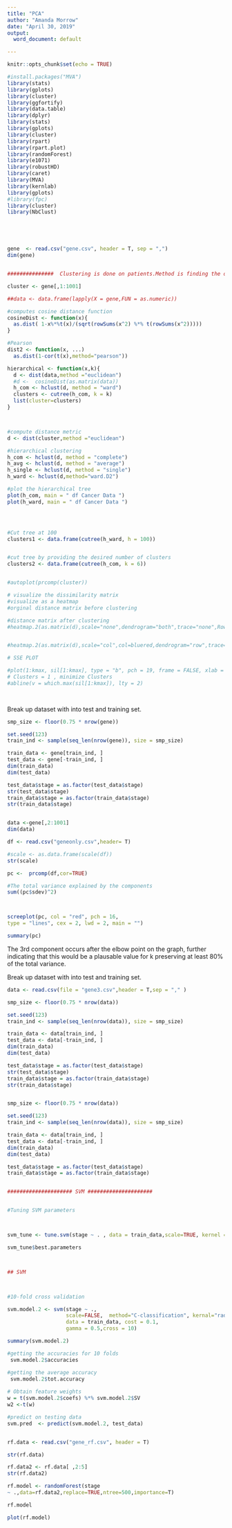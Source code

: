 ---
title: "PCA"
author: "Amanda Morrow"
date: "April 30, 2019"
output:
  word_document: default

---


```{r setup, include=FALSE}
knitr::opts_chunk$set(echo = TRUE)
```






```{r}
#install.packages("MVA")
library(stats)
library(gplots)
library(cluster)
library(ggfortify)
library(data.table)
library(dplyr)
library(stats)
library(gplots)
library(cluster)
library(rpart)
library(rpart.plot)
library(randomForest)
library(e1071)
library(robustHD)
library(caret)
library(MVA)
library(kernlab)
library(gplots)
#library(fpc)
library(cluster)
library(NbClust)






```
 





```{r}
gene  <- read.csv("gene.csv", header = T, sep = ",")
dim(gene)



```




```{r}


###############  Clustering is done on patients.Method is finding the optimal number of cancer subtypes 

cluster <- gene[,1:1001]

##data <- data.frame(lapply(X = gene,FUN = as.numeric))

#computes cosine distance function
cosineDist <- function(x){
  as.dist( 1-x%*%t(x)/(sqrt(rowSums(x^2) %*% t(rowSums(x^2)))))
}

#Pearson
dist2 <- function(x, ...)
  as.dist(1-cor(t(x),method="pearson"))

hierarchical <- function(x,k){
  d <- dist(data,method ="euclidean")
  #d <-  cosineDist(as.matrix(data))
  h_com <- hclust(d, method = "ward")
  clusters <- cutree(h_com, k = k)
  list(cluster=clusters)
}



#compute distance metric
d <- dist(cluster,method ="euclidean")

#hierarchical clustering
h_com <- hclust(d, method = "complete")
h_avg <- hclust(d, method = "average")
h_single <- hclust(d, method = "single")
h_ward <- hclust(d,method="ward.D2")

#plot the hierarchical tree
plot(h_com, main = " df Cancer Data ")
plot(h_ward, main = " df Cancer Data ")





```






```{r}



#Cut tree at 100 
clusters1 <- data.frame(cutree(h_ward, h = 100))


#cut tree by providing the desired number of clusters
clusters2 <- data.frame(cutree(h_com, k = 6))


#autoplot(prcomp(cluster))

# visualize the dissimilarity matrix
#visualize as a heatmap
#orginal distance matrix before clustering

#distance matrix after clustering
#heatmap.2(as.matrix(d),scale="none",dendrogram="both",trace="none",Rowv=as.dendrogram(h_ward),Colv=as.dendrogram(h_ward))


#heatmap.2(as.matrix(d),scale="col",col=bluered,dendrogram="row",trace="none",Rowv=as.dendrogram(h_ward),Colv=FALSE)

# SSE PLOT

#plot(1:kmax, sil[1:kmax], type = "b", pch = 19, frame = FALSE, xlab = "Number of clusters k",ylab="Avg silhouette")
# Clusters = 1 , minimize Clusters
#abline(v = which.max(sil[1:kmax]), lty = 2)
  



```








Break up dataset with  into test and training set.
```{r}




smp_size <- floor(0.75 * nrow(gene))

set.seed(123)
train_ind <- sample(seq_len(nrow(gene)), size = smp_size)

train_data <- gene[train_ind, ]
test_data <- gene[-train_ind, ]
dim(train_data)
dim(test_data)

test_data$stage = as.factor(test_data$stage)
str(test_data$stage)
train_data$stage = as.factor(train_data$stage)
str(train_data$stage)



```







```{r}



data <-gene[,2:1001]
dim(data)

```








```{r}

df <- read.csv("geneonly.csv",header= T)

```
  
```{r}

#scale <- as.data.frame(scale(df))
str(scale)

```



```{r}



pc <-  prcomp(df,cor=TRUE)

#The total variance explained by the components 
sum((pc$sdev)^2)



screeplot(pc, col = "red", pch = 16,
type = "lines", cex = 2, lwd = 2, main = "")

summary(pc)

```
The 3rd component occurs after the elbow point on the graph, further indicating that this would be a
plausable value for k preserving at least 80% of the total variance.


Break up dataset with  into test and training set.
```{r}


data <- read.csv(file = "gene3.csv",header = T,sep = "," )

smp_size <- floor(0.75 * nrow(data))

set.seed(123)
train_ind <- sample(seq_len(nrow(data)), size = smp_size)

train_data <- data[train_ind, ]
test_data <- data[-train_ind, ]
dim(train_data)
dim(test_data)

test_data$stage = as.factor(test_data$stage)
str(test_data$stage)
train_data$stage = as.factor(train_data$stage)
str(train_data$stage)



```
  






```{r}




smp_size <- floor(0.75 * nrow(data))

set.seed(123)
train_ind <- sample(seq_len(nrow(data)), size = smp_size)

train_data <- data[train_ind, ]
test_data <- data[-train_ind, ]
dim(train_data)
dim(test_data)

test_data$stage = as.factor(test_data$stage)
train_data$stage = as.factor(train_data$stage)



```





```{r}


##################### SVM ##################### 


#Tuning SVM parameters



svm_tune <- tune.svm(stage ~ . , data = train_data,scale=TRUE, kernel ="radial",cost=10^(-1:2), gamma=c(.5,1,2))

svm_tune$best.parameters




```






```{r}


## SVM



#10-fold cross validation

svm.model.2 <- svm(stage ~ ., 
                   scale=FALSE,  method="C-classification", kernal="radial",
                   data = train_data, cost = 0.1, 
                   gamma = 0.5,cross = 10)

summary(svm.model.2)

#getting the accuracies for 10 folds
 svm.model.2$accuracies

#getting the average accuracy
 svm.model.2$tot.accuracy
 
# Obtain feature weights
w = t(svm.model.2$coefs) %*% svm.model.2$SV
w2 <-t(w)

#predict on testing data
svm.pred  <- predict(svm.model.2, test_data)



```


```{r}

rf.data <- read.csv("gene_rf.csv", header = T)

str(rf.data)

rf.data2 <- rf.data[ ,2:5]
str(rf.data2)
```






```{r}

rf.model <- randomForest(stage
~ .,data=rf.data2,replace=TRUE,ntree=500,importance=T)

rf.model


```



```{r}

plot(rf.model)


```











